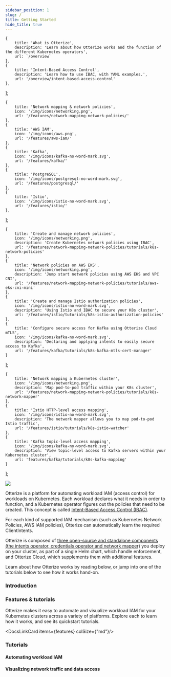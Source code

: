 ```yaml
---
sidebar_position: 1
slug: /
title: Getting Started
hide_title: true
---
```


    {
        title: 'What is Otterize',
        description: 'Learn about how Otterize works and the function of the different Kubernetes operators',
        url: `/overview`
    },
    {
        title: 'Intent-Based Access Control',
        description: 'Learn how to use IBAC, with YAML examples.',
        url: '/overview/intent-based-access-control'
    },
];

    {
        title: 'Network mapping & network policies',
        icon: '/img/icons/networking.png',
        url: '/features/network-mapping-network-policies/'
    },
    {
        title: 'AWS IAM',
        icon: '/img/icons/aws.png',
        url: '/features/aws-iam/'
    },
    {
        title: 'Kafka',
        icon: '/img/icons/kafka-no-word-mark.svg',
        url: '/features/kafka/'
    },
    {
        title: 'PostgreSQL',
        icon: '/img/icons/postgresql-no-word-mark.svg',
        url: '/features/postgresql/'
    },
    {
        title: 'Istio',
        icon: '/img/icons/istio-no-word-mark.svg',
        url: '/features/istio/'
    },
];

    {
        title: 'Create and manage network policies',
        icon: '/img/icons/networking.png',
        description: 'Create Kubernetes network policies using IBAC',
        url: '/features/network-mapping-network-policies/tutorials/k8s-network-policies'
    },
    {
        title: 'Network policies on AWS EKS',
        icon: '/img/icons/networking.png',
        description: 'Jump start network policies using AWS EKS and VPC CNI',
        url: '/features/network-mapping-network-policies/tutorials/aws-eks-cni-mini'
    },
    {
        title: 'Create and manage Istio authorization policies',
        icon: '/img/icons/istio-no-word-mark.svg',
        description: 'Using Istio and IBAC to secure your K8s cluster',
        url: '/features/istio/tutorials/k8s-istio-authorization-policies'
    },
    {
        title: 'Configure secure access for Kafka using Otterize Cloud mTLS',
        icon: '/img/icons/kafka-no-word-mark.svg',
        description: 'Declaring and applying intents to easily secure access to Kafka',
        url: '/features/kafka/tutorials/k8s-kafka-mtls-cert-manager'
    }
];

    {
        title: 'Network mapping a Kubernetes cluster',
        icon: '/img/icons/networking.png',
        description: 'Map pod-to-pod traffic within your K8s cluster',
        url: '/features/network-mapping-network-policies/tutorials/k8s-network-mapper'
    },
    {
        title: 'Istio HTTP-level access mapping',
        icon: '/img/icons/istio-no-word-mark.svg',
        description: 'The network mapper allows you to map pod-to-pod Istio traffic',
        url: '/features/istio/tutorials/k8s-istio-watcher'
    },
    {
        title: 'Kafka topic-level access mapping',
        icon: '/img/icons/kafka-no-word-mark.svg',
        description: 'View topic-level access to Kafka servers within your Kubernetes cluster',
        url: 'features/kafka/tutorials/k8s-kafka-mapping'
    }
];


<img className="tw-w-48 tw-mt-12 tw-mb-8" src="/img/otterize-logo-light.svg"/>

Otterize is a platform for automating workload IAM (access control) for workloads on Kubernetes.
Each workload declares what it needs in order to function, and a Kubernetes operator figures out the policies that need to be created. This concept is called [Intent-Based Access Control (IBAC)](/overview/intent-based-access-control).

For each kind of supported IAM mechanism (such as Kubernetes Network Policies, AWS IAM policies), Otterize can automatically learn the required ClientIntents.

Otterize is composed of [three open-source and standalone components (the intents operator, credentials operator and network mapper)](/overview) you deploy on your cluster, as part of a single Helm chart, which handle enforcement, and Otterize Cloud, which supplements them with additional features.

Learn about how Otterize works by reading below, or jump into one of the tutorials below to see how it works hand-on.
### Introduction

<DocsLinkCard items={introduction}/>

### Features & tutorials

Otterize makes it easy to automate and visualize workload IAM for your Kubernetes clusters across a variety of platforms. Explore each to learn how it works, and see its quickstart tutorials.

<DocsLinkCard items={features} colSize={"md"}/>

### Tutorials

#### Automating workload IAM
<DocsLinkCard items={tutorials_access}/>


#### Visualizing network traffic and data access
<DocsLinkCard items={tutorials_visualization}/>

